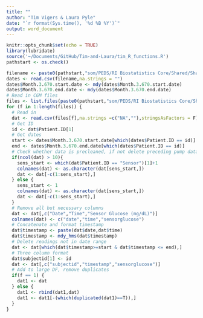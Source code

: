 ```yaml
---
title: ""
author: "Tim Vigers & Laura Pyle"
date: "`r format(Sys.time(), '%d %B %Y')`"
output: word_document
---
```


```r
knitr::opts_chunk$set(echo = TRUE)
library(lubridate)
source('~/Documents/GitHub/Tim-and-Laura/tim_R_functions.R')
pathstart <- os.check()
```

```r
filename <- paste0(pathstart,"som/PEDS/RI Biostatistics Core/Shared/Shared Projects/Laura/BDC/Projects/Janet Snell-Bergeon/670g CGM/Separate By Date/Data_Cleaned/670g dates.csv")
dates <- read.csv(filename,na.strings = "")
dates$Month.3.670.start.date <- mdy(dates$Month.3.670.start.date)
dates$Month.3.670.end.date <- mdy(dates$Month.3.670.end.date)
# Read in CGM files
files <- list.files(paste0(pathstart,"som/PEDS/RI Biostatistics Core/Shared/Shared Projects/Laura/BDC/Projects/Janet Snell-Bergeon/670g CGM/Separate By Date/Data_Raw/CGM"),full.names = T)
for (f in 1:length(files)) {
  # Read in
  dat <- read.csv(files[f],na.strings =c("NA",""),stringsAsFactors = F)
  # Get ID
  id <- dat$Patient.ID[1]
  # Get dates
  start <- dates$Month.3.670.start.date[which(dates$Patient.ID == id)]
  end <- dates$Month.3.670.end.date[which(dates$Patient.ID == id)]
  # Check whether data is precleaned, if not delete preceding pump data
  if(ncol(dat) > 10){
    sens_start <- which(dat$Patient.ID == "Sensor")[1]+1
    colnames(dat) <- as.character(dat[sens_start,])
    dat <- dat[-c(1:sens_start),]
  } else {
    sens_start <- 1
    colnames(dat) <- as.character(dat[sens_start,])
    dat <- dat[-c(1:sens_start),]
  }
  # Remove all but necessary columns
  dat <- dat[,c("Date","Time","Sensor Glucose (mg/dL)")]
  colnames(dat) <- c("date","time","sensorglucose")
  # Concatenate and format timestamp
  dat$timestamp <- paste(dat$date,dat$time)
  dat$timestamp <- mdy_hms(dat$timestamp)
  # Delete readings not in date range
  dat <- dat[which(dat$timestamp>=start & dat$timestamp <= end),]
  # Three column format
  dat$subjectid[1] <- id
  dat <- dat[,c("subjectid","timestamp","sensorglucose")]
  # Add to large DF, remove duplicates
  if(f == 1) {
    dat1 <- dat
  } else {
    dat1 <- rbind(dat1,dat)
    dat1 <- dat1[-(which(duplicated(dat1)==T)),]
  }
}
```